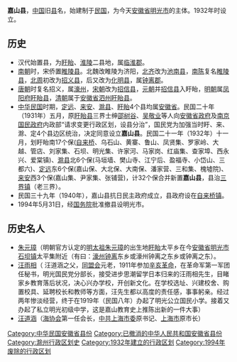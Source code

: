 
'''嘉山县'''，[[中国|中国]]旧[[县|县]]名，始建制于[[中華民國|民国]]，为今天[[安徽省|安徽省]][[明光市|明光市]]的主体。1932年时设立。

==历史==
*汉代始置县，为[[盱眙|盱眙]]、[[淮陵縣|淮陵]]二县地，属[[临淮郡|临淮郡]]。
*[[南朝|南朝]]时，宋侨置[[睢陵县|睢陵县]]。北魏改睢陵为济阳，[[北齐|北齐]]改为[[池南县|池南县]]，[[南陈|南陈]]复名[[睢陵县|睢陵县]]，[[北周|北周]]初改为[[招义县|招义县]]，后又改为[[化明县|化明县]]，属[[钟离郡|钟离郡]]。
*[[唐朝|唐朝]]时复名招义，属[[濠州|濠州]]，[[宋朝|宋朝]]改为[[招信县|招信县]]，[[元朝|元朝]]并[[招信县|招信县]]入盱眙，[[明朝|明朝]]属[[凤阳府|凤阳府]][[盱眙县|盱眙县]]，[[清朝|清朝]]属于[[安徽省|安徽省]][[泗州|泗州]][[盱眙县|盱眙县]]。
*[[中华民国|中华民国]]时期，[[定远|定远]]、[[来安|来安]]、[[滁县|滁县]]、[[盱眙|盱眙]]4个县均属[[安徽省|安徽省]]。民国二十年（1931年）五月，原[[盱眙县|盱眙县]]三界士绅[[邵树谷|邵树谷]]、[[吴敬业|吴敬业]]等人向[[安徽省政府|安徽省政府]]及[[南京国民政府|南京国民政府]]内政部“请求变更行政区划，设县分治”，国民党为加强当时盱、来、滁、定4个县边区统治，决定同意设立'''嘉山县'''。民国二十一年（1932年）十一月，划盱眙南17个保([[自来桥镇|自来桥]]、乌石山、黄寨、鲁山、凤贤集、罗家岭、大越、管店、刘家集、石坝、明光集、许家河、马家岗、红庙集、查家埠、西永兴、爱棠镇)、[[滁县|滁县]]北6个保(马垣墙、樊山寺、江宁后、盈福寺、小岱山、三都六)、[[定远|定远]]东6个保(嘉山保、大北保、大南保、潘家营、三和集、槐墟院)、[[来安|来安]]西3个保(嘉山集、尹家集、张铺营)，计32个保合并新置'''嘉山县'''，县治[[三界镇_(明光市)|三界镇]]（老三界）。
*民国三十九年（1940年），嘉山县抗日民主政府成立，县政府设在[[自来桥镇|自来桥镇]]。
*1994年5月31日，经[[中华人民共和国国务院|国务院]]批准撤县设明光市。

==历史名人==
*[[朱元璋|朱元璋]]（明朝官方认定的[[明太祖|明太祖]][[朱元璋|朱元璋]]的出生地[[盱眙|盱眙]]太平乡在今[[安徽省|安徽省]][[明光市|明光市]][[石坝镇|石坝镇]]太平集附近（有曰：[[濠州|濠州]][[钟离|钟离]]东乡或濠州钟离之东乡或钟离之东）。
*[[汪雨相|汪雨相]]（ 汪道涵之父，[[同盟会|同盟会]]元老，1911年参加[[辛亥革命|辛亥革命]]，在革命军第一军团任秘书，明光国民党分部长，接受进步思潮留学日本归来的汪雨相先生，目睹家乡教育落后状况，决心兴办学校，开创新文化。在学校选址、兴建校舍、购置校具、延聘校长和教师等方面，汪先生都以高度的责任感，事事躬亲。经过两年惨淡经营，终于在1919年（民国八年）办起了明光公立国民小学。接着又办起了私立明光初级中学，这是嘉山教育史上推陈出新的一件大事）
*[[汪道涵|汪道涵]]（[[海协会|海协会]]第一任会长，[[中共上海市委|中共上海市委]]原书记、[[上海市|上海市]]原市长）
        
{{中華民國安徽省行政區劃}}
{{中华人民共和国安徽省已撤消的县级行政区}}
[[Category:中华民国安徽省县份|Category:中华民国安徽省县份]]
[[Category:已撤消的中华人民共和国安徽省县份|Category:已撤消的中华人民共和国安徽省县份]]
[[Category:滁州行政区划史|Category:滁州行政区划史]]
[[Category:1932年建立的行政区划|Category:1932年建立的行政区划]]
[[Category:1994年废除的行政区划|Category:1994年废除的行政区划]]